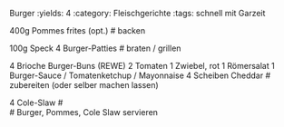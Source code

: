 Burger
:yields: 4
:category: Fleischgerichte
:tags: schnell mit Garzeit

400g Pommes frites (opt.)
# backen

100g Speck
4 Burger-Patties
# braten / grillen

4 Brioche Burger-Buns (REWE)
2 Tomaten
1 Zwiebel, rot
1 Römersalat
1 Burger-Sauce / Tomatenketchup / Mayonnaise
4 Scheiben Cheddar
# zubereiten (oder selber machen lassen)

4 Cole-Slaw
#  
# Burger, Pommes, Cole Slaw servieren